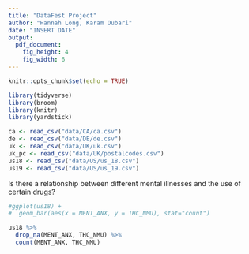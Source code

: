 ```yaml
---
title: "DataFest Project"
author: "Hannah Long, Karam Oubari"
date: "INSERT DATE"
output: 
  pdf_document: 
    fig_height: 4
    fig_width: 6
---
```


```r
knitr::opts_chunk$set(echo = TRUE)
```

```r
library(tidyverse)
library(broom)
library(knitr)
library(yardstick)
```

```r
ca <- read_csv("data/CA/ca.csv")
de <- read_csv("data/DE/de.csv")
uk <- read_csv("data/UK/uk.csv")
uk_pc <- read_csv("data/UK/postalcodes.csv")
us18 <- read_csv("data/US/us_18.csv")
us19 <- read_csv("data/US/us_19.csv")
```


Is there a relationship between different mental illnesses and the use of certain drugs?

```r
#ggplot(us18) +
#  geom_bar(aes(x = MENT_ANX, y = THC_NMU), stat="count")

us18 %>%
  drop_na(MENT_ANX, THC_NMU) %>%
  count(MENT_ANX, THC_NMU)
```


